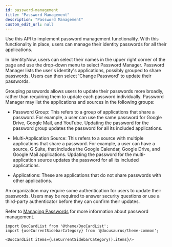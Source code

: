 ```yaml
---
id: password-management
title: "Password Management"
description: "Password Management"
custom_edit_url: null
---
```




Use this API to implement password management functionality.
With this functionality in place, users can manage their identity passwords for all their applications.

In IdentityNow, users can select their names in the upper right corner of the page and use the drop-down menu to select Password Manager.
Password Manager lists the user's identity's applications, possibly grouped to share passwords.
Users can then select 'Change Password' to update their passwords.

Grouping passwords allows users to update their passwords more broadly, rather than requiring them to update each password individually.
Password Manager may list the applications and sources in the following groups:

- Password Group: This refers to a group of applications that share a password.
For example, a user can use the same password for Google Drive, Google Mail, and YouTube.
Updating the password for the password group updates the password for all its included applications.

- Multi-Application Source: This refers to a source with multiple applications that share a password.
For example, a user can have a source, G Suite, that includes the Google Calendar, Google Drive, and Google Mail applications.
Updating the password for the multi-application source updates the password for all its included applications.

- Applications: These are applications that do not share passwords with other applications.

An organization may require some authentication for users to update their passwords.
Users may be required to answer security questions or use a third-party authenticator before they can confirm their updates.

Refer to [Managing Passwords](https://documentation.sailpoint.com/saas/user-help/accounts/passwords.html) for more information about password management.




```mdx-code-block
import DocCardList from '@theme/DocCardList';
import {useCurrentSidebarCategory} from '@docusaurus/theme-common';

<DocCardList items={useCurrentSidebarCategory().items}/>
```
      